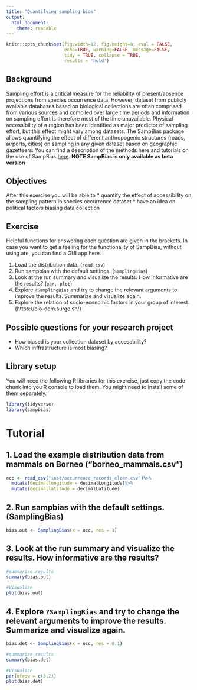 ```yaml
---
title: "Quantifying sampling bias"
output: 
  html_document:
    theme: readable
---
```


```r
knitr::opts_chunk$set(fig.width=12, fig.height=8, eval = FALSE,
                      echo=TRUE, warning=FALSE, message=FALSE,
                      tidy = TRUE, collapse = TRUE,
                      results = 'hold')
```


## Background
Sampling effort is a critical measure for the reliability of present/absence projections from species occurrence data. However, dataset from publicly available databases based on biological collections are often comprised from various sources and compiled over large time periods and information on sampling effort is therefore most of the time unavailable. Physical accessibility of a region has been identified as major predictor of sampling effort, but this effect might vary among datasets. The SampBias package allows quantifying the effect of different anthropogenic structures (roads, airports, cities) on sampling in any given dataset based on geographic gazetteers. You can find a description of the methods here and tutorials on the use of SampBias [here](https://github.com/azizka/sampbias/wiki). **NOTE SampBias is only available as beta version**

## Objectives
After this exercise you will be able to 
* quantify the effect of accessibility on the sampling pattern in species occurrence dataset
* have an idea on political factors biasing data collection

## Exercise
Helpful functions for answering each question are given in the brackets. In case you want to get a feeling for the functionality of SampBias, without using are, you can find a GUI app here.

1. Load the distribution data. (`read.csv`)
2. Run sampbias with the default settings. (`SamplingBias`)
3. Look at the run summary and visualize the results. How informative are the results? (`par, plot`)
4. Explore `?SamplingBias` and try to change the relevant arguments to improve the results. Summarize and visualize again.
5. Explore the relation of socio-economic factors in your group of interest. (https://bio-dem.surge.sh/)


## Possible questions for your research project
* How biased is your collection dataset by accesability?
* Which inffrastructure is most biasing?

## Library setup
You will need the following R libraries for this exercise, just copy the code chunk into you R console to load them. You might need to install some of them separately.

```r
library(tidyverse)
library(sampbias)
```


# Tutorial

## 1. Load the example distribution data from mammals on Borneo ("borneo_mammals.csv")
```r
occ <- read_csv("inst/occurrence_records_clean.csv")%>%
  mutate(decimallongitude = decimalLongitude)%>%
  mutate(decimallatitude = decimalLatitude)
```

## 2. Run sampbias with the default settings. (SamplingBias)
```r
bias.out <- SamplingBias(x = occ, res = 1)
```

## 3. Look at the run summary and visualize the results. How informative are the results?
```r
#summarize results
summary(bias.out)

#Visualize
plot(bias.out)
```

## 4. Explore `?SamplingBias` and try to change the relevant arguments to improve the results. Summarize and visualize again.
```r
bias.det <- SamplingBias(x = occ, res = 0.1)

#summarize results
summary(bias.det)

#Visualize
par(mfrow = c(3,2))
plot(bias.det)
```



